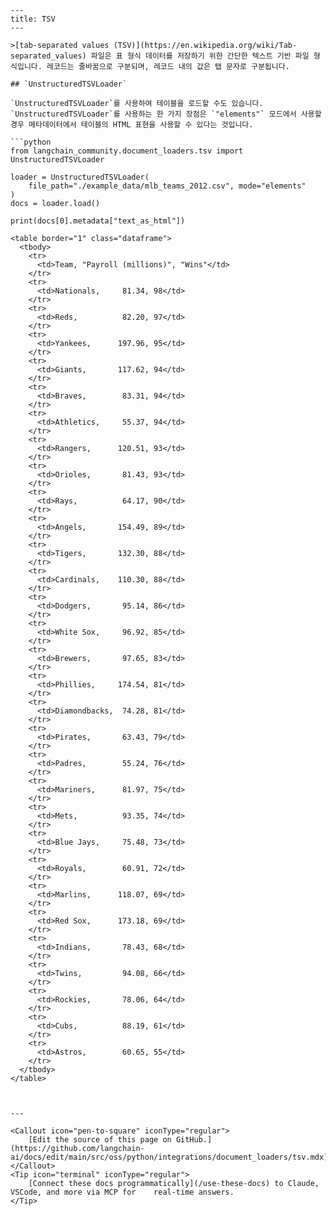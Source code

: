 ```mdx
---
title: TSV
---

>[tab-separated values (TSV)](https://en.wikipedia.org/wiki/Tab-separated_values) 파일은 표 형식 데이터를 저장하기 위한 간단한 텍스트 기반 파일 형식입니다. 레코드는 줄바꿈으로 구분되며, 레코드 내의 값은 탭 문자로 구분됩니다.

## `UnstructuredTSVLoader`

`UnstructuredTSVLoader`를 사용하여 테이블을 로드할 수도 있습니다. `UnstructuredTSVLoader`를 사용하는 한 가지 장점은 `"elements"` 모드에서 사용할 경우 메타데이터에서 테이블의 HTML 표현을 사용할 수 있다는 것입니다.

```python
from langchain_community.document_loaders.tsv import UnstructuredTSVLoader

loader = UnstructuredTSVLoader(
    file_path="./example_data/mlb_teams_2012.csv", mode="elements"
)
docs = loader.load()

print(docs[0].metadata["text_as_html"])
```

```output
<table border="1" class="dataframe">
  <tbody>
    <tr>
      <td>Team, "Payroll (millions)", "Wins"</td>
    </tr>
    <tr>
      <td>Nationals,     81.34, 98</td>
    </tr>
    <tr>
      <td>Reds,          82.20, 97</td>
    </tr>
    <tr>
      <td>Yankees,      197.96, 95</td>
    </tr>
    <tr>
      <td>Giants,       117.62, 94</td>
    </tr>
    <tr>
      <td>Braves,        83.31, 94</td>
    </tr>
    <tr>
      <td>Athletics,     55.37, 94</td>
    </tr>
    <tr>
      <td>Rangers,      120.51, 93</td>
    </tr>
    <tr>
      <td>Orioles,       81.43, 93</td>
    </tr>
    <tr>
      <td>Rays,          64.17, 90</td>
    </tr>
    <tr>
      <td>Angels,       154.49, 89</td>
    </tr>
    <tr>
      <td>Tigers,       132.30, 88</td>
    </tr>
    <tr>
      <td>Cardinals,    110.30, 88</td>
    </tr>
    <tr>
      <td>Dodgers,       95.14, 86</td>
    </tr>
    <tr>
      <td>White Sox,     96.92, 85</td>
    </tr>
    <tr>
      <td>Brewers,       97.65, 83</td>
    </tr>
    <tr>
      <td>Phillies,     174.54, 81</td>
    </tr>
    <tr>
      <td>Diamondbacks,  74.28, 81</td>
    </tr>
    <tr>
      <td>Pirates,       63.43, 79</td>
    </tr>
    <tr>
      <td>Padres,        55.24, 76</td>
    </tr>
    <tr>
      <td>Mariners,      81.97, 75</td>
    </tr>
    <tr>
      <td>Mets,          93.35, 74</td>
    </tr>
    <tr>
      <td>Blue Jays,     75.48, 73</td>
    </tr>
    <tr>
      <td>Royals,        60.91, 72</td>
    </tr>
    <tr>
      <td>Marlins,      118.07, 69</td>
    </tr>
    <tr>
      <td>Red Sox,      173.18, 69</td>
    </tr>
    <tr>
      <td>Indians,       78.43, 68</td>
    </tr>
    <tr>
      <td>Twins,         94.08, 66</td>
    </tr>
    <tr>
      <td>Rockies,       78.06, 64</td>
    </tr>
    <tr>
      <td>Cubs,          88.19, 61</td>
    </tr>
    <tr>
      <td>Astros,        60.65, 55</td>
    </tr>
  </tbody>
</table>
```

```python

```
```

---

<Callout icon="pen-to-square" iconType="regular">
    [Edit the source of this page on GitHub.](https://github.com/langchain-ai/docs/edit/main/src/oss/python/integrations/document_loaders/tsv.mdx)
</Callout>
<Tip icon="terminal" iconType="regular">
    [Connect these docs programmatically](/use-these-docs) to Claude, VSCode, and more via MCP for    real-time answers.
</Tip>
